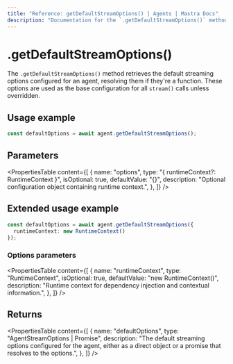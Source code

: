 ```yaml
---
title: "Reference: getDefaultStreamOptions() | Agents | Mastra Docs"
description: "Documentation for the `.getDefaultStreamOptions()` method in Mastra agents, which retrieves the default options used for stream calls."
---
```


# .getDefaultStreamOptions()

The `.getDefaultStreamOptions()` method retrieves the default streaming options configured for an agent, resolving them if they're a function. These options are used as the base configuration for all `stream()` calls unless overridden.

## Usage example

```typescript showLineNumbers copy
const defaultOptions = await agent.getDefaultStreamOptions();
```

## Parameters

<PropertiesTable
  content={[
    {
      name: "options",
      type: "{ runtimeContext?: RuntimeContext }",
      isOptional: true,
      defaultValue: "{}",
      description: "Optional configuration object containing runtime context.",
    },
  ]}
/>

## Extended usage example

```typescript showLineNumbers copy
const defaultOptions = await agent.getDefaultStreamOptions({
  runtimeContext: new RuntimeContext()
});
```

### Options parameters

<PropertiesTable
  content={[
    {
      name: "runtimeContext",
      type: "RuntimeContext",
      isOptional: true,
      defaultValue: "new RuntimeContext()",
      description: "Runtime context for dependency injection and contextual information.",
    },
  ]}
/>

## Returns

<PropertiesTable
  content={[
    {
      name: "defaultOptions",
      type: "AgentStreamOptions | Promise<AgentStreamOptions>",
      description: "The default streaming options configured for the agent, either as a direct object or a promise that resolves to the options.",
    },
  ]}
/>

